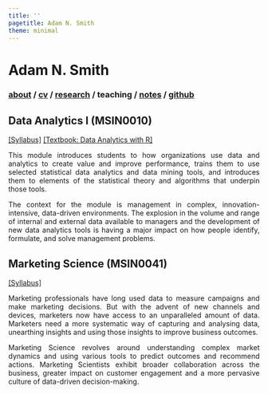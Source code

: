 ```yaml
---
title: ''
pagetitle: Adam N. Smith
theme: minimal
---
```


<h1> Adam N. Smith </h1> 

<h3>
[about](index.html) / 
<a href=files/smith-cv.pdf target="_blank">cv</a> /
[research](research.html) /
teaching /
[notes](notes.html) /
<a href="https://github.com/adam-n-smith" target="_blank">github</a>
</h3> 

<div style="text-align:justify">

<h2> Data Analytics I (MSIN0010)</h2>

[[Syllabus]](files/teaching/MSIN0010-syllabus.pdf)
[[Textbook:  Data Analytics with R]](https://adam-n-smith.github.io/MSIN0010/)

This module introduces students to how organizations use data and analytics to create value and improve performance, trains them to use selected statistical data analytics and data mining tools, and introduces them to elements of the statistical theory and algorithms that underpin those tools.

The context for the module is management in complex, innovation-intensive, data-driven environments. The explosion in the volume and range of internal and external data available to managers and the development of new data analytics tools is having a major impact on how people identify, formulate, and solve management problems.

<h2> Marketing Science (MSIN0041)</h2>

[[Syllabus]](files/teaching/MSIN0041-syllabus.pdf)

Marketing professionals have long used data to measure campaigns and make marketing decisions. But with the advent of new channels and devices, marketers now have access to an unparalleled amount of data. Marketers need a more systematic way of capturing and analysing data, unearthing insights and using those insights to improve business outcomes.

Marketing Science revolves around understanding complex market dynamics and using various tools to predict outcomes and recommend actions. Marketing Scientists exhibit broader collaboration across the business, greater impact on customer engagement and a more pervasive culture of data-driven decision-making.

</div>
